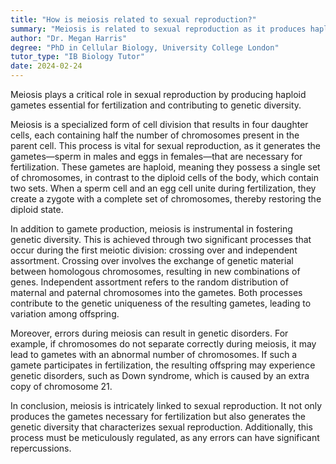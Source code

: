 ```yaml
---
title: "How is meiosis related to sexual reproduction?"
summary: "Meiosis is related to sexual reproduction as it produces haploid gametes necessary for fertilisation and genetic diversity."
author: "Dr. Megan Harris"
degree: "PhD in Cellular Biology, University College London"
tutor_type: "IB Biology Tutor"
date: 2024-02-24
---
```


Meiosis plays a critical role in sexual reproduction by producing haploid gametes essential for fertilization and contributing to genetic diversity.

Meiosis is a specialized form of cell division that results in four daughter cells, each containing half the number of chromosomes present in the parent cell. This process is vital for sexual reproduction, as it generates the gametes—sperm in males and eggs in females—that are necessary for fertilization. These gametes are haploid, meaning they possess a single set of chromosomes, in contrast to the diploid cells of the body, which contain two sets. When a sperm cell and an egg cell unite during fertilization, they create a zygote with a complete set of chromosomes, thereby restoring the diploid state.

In addition to gamete production, meiosis is instrumental in fostering genetic diversity. This is achieved through two significant processes that occur during the first meiotic division: crossing over and independent assortment. Crossing over involves the exchange of genetic material between homologous chromosomes, resulting in new combinations of genes. Independent assortment refers to the random distribution of maternal and paternal chromosomes into the gametes. Both processes contribute to the genetic uniqueness of the resulting gametes, leading to variation among offspring.

Moreover, errors during meiosis can result in genetic disorders. For example, if chromosomes do not separate correctly during meiosis, it may lead to gametes with an abnormal number of chromosomes. If such a gamete participates in fertilization, the resulting offspring may experience genetic disorders, such as Down syndrome, which is caused by an extra copy of chromosome 21.

In conclusion, meiosis is intricately linked to sexual reproduction. It not only produces the gametes necessary for fertilization but also generates the genetic diversity that characterizes sexual reproduction. Additionally, this process must be meticulously regulated, as any errors can have significant repercussions.
    